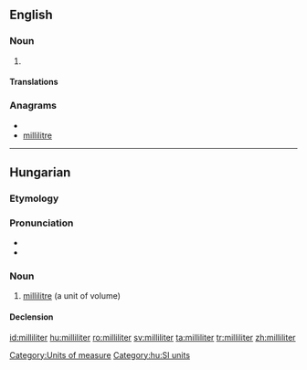 ==English==

===Noun===
{{en-noun}}

# {{alternative spelling of|millilitre|from=US}}

====Translations====
{{trans-see|millilitre}}

===Anagrams===
* {{alphagram|eiiilllmrt}}
* [[millilitre#English|millilitre]]

[[Category:Units of measure]]

----

==Hungarian==

===Etymology===
{{hu-prefix|milli|liter}}

===Pronunciation===
* {{IPA|/ˈmililitɛr/|lang=hu}}
* {{hyphenation|mil|li|li|ter}}

===Noun===
{{hu-noun|ek}}

# [[millilitre]] (a unit of volume)

====Declension====
{{hu-decl-ek|millilite|r}}{{hu-pos-etek|milliliter||ei}}

[[Category:hu:SI units]]

[[id:milliliter]]
[[hu:milliliter]]
[[ro:milliliter]]
[[sv:milliliter]]
[[ta:milliliter]]
[[tr:milliliter]]
[[zh:milliliter]]